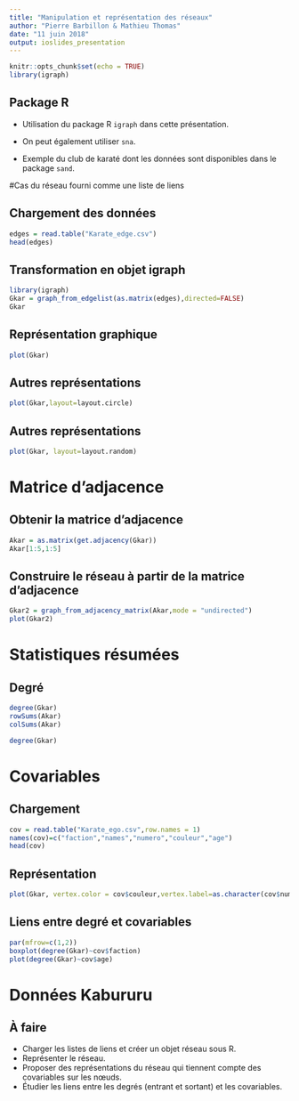 ```yaml
---
title: "Manipulation et représentation des réseaux"
author: "Pierre Barbillon & Mathieu Thomas"
date: "11 juin 2018"
output: ioslides_presentation
---
```


```r
knitr::opts_chunk$set(echo = TRUE)
library(igraph)
```

## Package R


- Utilisation du package R `igraph` dans cette présentation.

- On peut également utiliser `sna`.

- Exemple du club de karaté dont les données sont disponibles dans le package `sand`.
 


#Cas du réseau fourni comme une liste de liens

## Chargement des données

```r
edges = read.table("Karate_edge.csv")
head(edges)
```


## Transformation en objet igraph

```r
library(igraph)
Gkar = graph_from_edgelist(as.matrix(edges),directed=FALSE)
Gkar
```


## Représentation graphique

```r
plot(Gkar)
```


## Autres représentations

```r
plot(Gkar,layout=layout.circle)
```

## Autres représentations

```r
plot(Gkar, layout=layout.random)
```


# Matrice d'adjacence

## Obtenir la matrice d'adjacence

```r
Akar = as.matrix(get.adjacency(Gkar)) 
Akar[1:5,1:5]
```

## Construire le réseau à partir de la matrice d'adjacence

```r
Gkar2 = graph_from_adjacency_matrix(Akar,mode = "undirected")
plot(Gkar2)
```


# Statistiques résumées

## Degré 

```r
degree(Gkar)
rowSums(Akar)
colSums(Akar)
```
```r
degree(Gkar)
```




# Covariables

## Chargement

```r
cov = read.table("Karate_ego.csv",row.names = 1)
names(cov)=c("faction","names","numero","couleur","age")
head(cov)
```

## Représentation

```r
plot(Gkar, vertex.color = cov$couleur,vertex.label=as.character(cov$numero))
```

## Liens entre degré et covariables

```r
par(mfrow=c(1,2))
boxplot(degree(Gkar)~cov$faction)
plot(degree(Gkar)~cov$age)
```


# Données Kabururu

## À faire

- Charger les listes de liens et créer un objet réseau sous R.
- Représenter le réseau.
- Proposer des représentations du réseau qui tiennent compte des covariables sur les nœuds.
- Étudier les liens entre les degrés (entrant et sortant) et les covariables.

